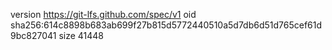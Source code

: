 version https://git-lfs.github.com/spec/v1
oid sha256:614c8898b683ab699f27b815d5772440510a5d7db6d51d765cef61d9bc827041
size 41448
